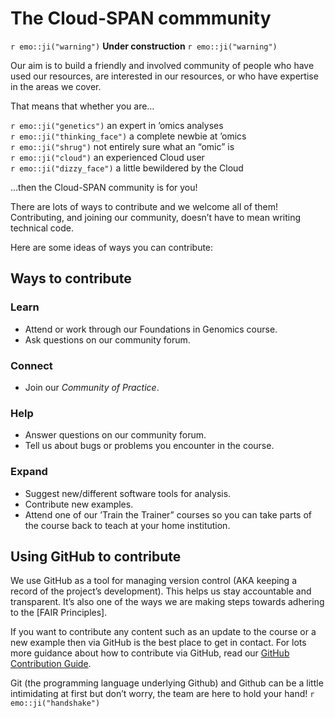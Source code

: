 # The Cloud-SPAN commmunity
`r emo::ji("warning")` **Under construction** `r emo::ji("warning")`

Our aim is to build a friendly and involved community of people who have used our resources, are interested in our resources, or who have expertise in the areas we cover.

That means that whether you are...\

`r emo::ji("genetics")` an expert in 'omics analyses \
`r emo::ji("thinking_face")` a complete newbie at 'omics \
`r emo::ji("shrug")` not entirely sure what an "omic" is \
`r emo::ji("cloud")` an experienced Cloud user\
`r emo::ji("dizzy_face")` a little bewildered by the Cloud\

...then the Cloud-SPAN community is for you!

There are lots of ways to contribute and we welcome all of them! Contributing, and joining our community, doesn't have to mean writing technical code.

Here are some ideas of ways you can contribute:

## Ways to contribute

### Learn {-}
- Attend or work through our Foundations in Genomics course.
- Ask questions on our community forum.

### Connect {-}
- Join our *Community of Practice*.

### Help {-}
- Answer questions on our community forum.
- Tell us about bugs or problems you encounter in the course.

### Expand {-}
- Suggest new/different software tools for analysis.
- Contribute new examples.
- Attend one of our 'Train the Trainer" courses so you can take parts of the course back to teach at your home institution.

## Using GitHub to contribute
We use GitHub as a tool for managing version control (AKA keeping a record of the project's development). This helps us stay accountable and transparent. It's also one of the ways we are making steps towards adhering to the [FAIR Principles].

If you want to contribute any content such as an update to the course or a new example then via GitHub is the best place to get in contact. For lots more guidance about how to contribute via GitHub, read our [GitHub Contribution Guide](https://github.com/Cloud-SPAN/CloudSPAN-handbook-bookdown/blob/master/CONTRIBUTING.md).

Git (the programming language underlying Github) and Github can be a little intimidating at first but don't worry, the team are here to hold your hand! `r emo::ji("handshake")`